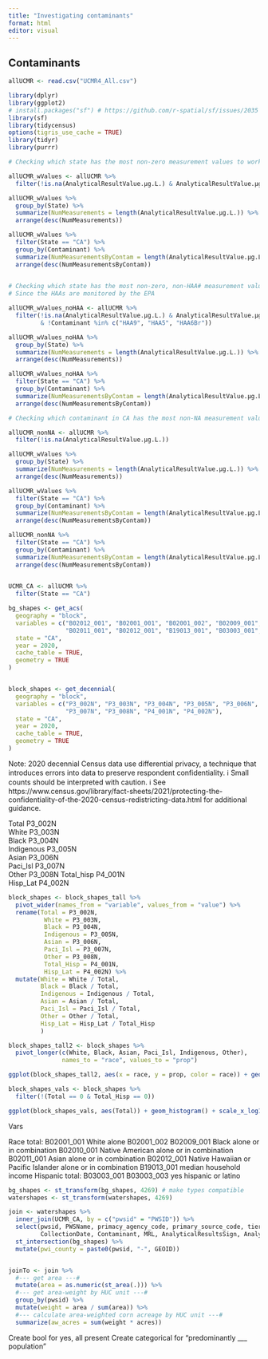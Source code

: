 ```yaml
---
title: "Investigating contaminants"
format: html
editor: visual
---
```


## Contaminants

```r
allUCMR <- read.csv("UCMR4_All.csv")
```

```r
library(dplyr)
library(ggplot2)
# install.packages("sf") # https://github.com/r-spatial/sf/issues/2035
library(sf)
library(tidycensus)
options(tigris_use_cache = TRUE)
library(tidyr)
library(purrr)
```


```r
# Checking which state has the most non-zero measurement values to work with

allUCMR_wValues <- allUCMR %>% 
  filter(!is.na(AnalyticalResultValue.µg.L.) & AnalyticalResultValue.µg.L. != 0)

allUCMR_wValues %>% 
  group_by(State) %>% 
  summarize(NumMeasurements = length(AnalyticalResultValue.µg.L.)) %>% 
  arrange(desc(NumMeasurements))

allUCMR_wValues %>% 
  filter(State == "CA") %>% 
  group_by(Contaminant) %>% 
  summarize(NumMeasurementsByContam = length(AnalyticalResultValue.µg.L.)) %>% 
  arrange(desc(NumMeasurementsByContam))
  
```

```r
# Checking which state has the most non-zero, non-HAA# measurement values to work with
# Since the HAAs are monitored by the EPA

allUCMR_wValues_noHAA <- allUCMR %>% 
  filter(!is.na(AnalyticalResultValue.µg.L.) & AnalyticalResultValue.µg.L. != 0
         & !Contaminant %in% c("HAA9", "HAA5", "HAA6Br"))

allUCMR_wValues_noHAA %>% 
  group_by(State) %>% 
  summarize(NumMeasurements = length(AnalyticalResultValue.µg.L.)) %>% 
  arrange(desc(NumMeasurements))

allUCMR_wValues_noHAA %>% 
  filter(State == "CA") %>% 
  group_by(Contaminant) %>% 
  summarize(NumMeasurementsByContam = length(AnalyticalResultValue.µg.L.)) %>% 
  arrange(desc(NumMeasurementsByContam))
```

```r
# Checking which contaminant in CA has the most non-NA measurement values to work with

allUCMR_nonNA <- allUCMR %>% 
  filter(!is.na(AnalyticalResultValue.µg.L.))

allUCMR_wValues %>% 
  group_by(State) %>% 
  summarize(NumMeasurements = length(AnalyticalResultValue.µg.L.)) %>% 
  arrange(desc(NumMeasurements))

allUCMR_wValues %>% 
  filter(State == "CA") %>% 
  group_by(Contaminant) %>% 
  summarize(NumMeasurementsByContam = length(AnalyticalResultValue.µg.L.)) %>% 
  arrange(desc(NumMeasurementsByContam))

allUCMR_nonNA %>% 
  filter(State == "CA") %>% 
  group_by(Contaminant) %>% 
  summarize(NumMeasurementsByContam = length(AnalyticalResultValue.µg.L.)) %>% 
  arrange(desc(NumMeasurementsByContam))
  
```

```r
UCMR_CA <- allUCMR %>% 
  filter(State == "CA")
```


```r
bg_shapes <- get_acs(
  geography = "block", 
  variables = c("B02012_001", "B02001_001", "B02001_002", "B02009_001", "B02010_001", 
                "B02011_001", "B02012_001", "B19013_001", "B03003_001", "B03003_003"),
  state = "CA", 
  year = 2020,
  cache_table = TRUE,
  geometry = TRUE
) 



```



```r
block_shapes <- get_decennial(
  geography = "block", 
  variables = c("P3_002N", "P3_003N", "P3_004N", "P3_005N", "P3_006N", 
                "P3_007N", "P3_008N", "P4_001N", "P4_002N"),
  state = "CA", 
  year = 2020,
  cache_table = TRUE,
  geometry = TRUE
) 
```
Note: 2020 decennial Census data use differential privacy, a technique that
introduces errors into data to preserve respondent confidentiality.
ℹ Small counts should be interpreted with caution.
ℹ See https://www.census.gov/library/fact-sheets/2021/protecting-the-confidentiality-of-the-2020-census-redistricting-data.html for additional guidance.

Total P3_002N	
White P3_003N	
Black P3_004N	
Indigenous P3_005N	
Asian P3_006N	
Paci_Isl P3_007N	
Other P3_008N 
Total_hisp P4_001N	
Hisp_Lat P4_002N	
```r
block_shapes <- block_shapes_tall %>% 
  pivot_wider(names_from = "variable", values_from = "value") %>% 
  rename(Total = P3_002N,	
          White = P3_003N,	
          Black = P3_004N,
          Indigenous = P3_005N,	
          Asian = P3_006N,
          Paci_Isl = P3_007N,	
          Other = P3_008N,
          Total_Hisp = P4_001N,	
          Hisp_Lat = P4_002N) %>% 
  mutate(White = White / Total,
         Black = Black / Total,
         Indigenous = Indigenous / Total,
         Asian = Asian / Total,
         Paci_Isl = Paci_Isl / Total,
         Other = Other / Total,
         Hisp_Lat = Hisp_Lat / Total_Hisp
         )

block_shapes_tall2 <- block_shapes %>% 
  pivot_longer(c(White, Black, Asian, Paci_Isl, Indigenous, Other), 
               names_to = "race", values_to = "prop")

ggplot(block_shapes_tall2, aes(x = race, y = prop, color = race)) + geom_col()

block_shapes_vals <- block_shapes %>% 
  filter(!(Total == 0 & Total_Hisp == 0))
```

```r
ggplot(block_shapes_vals, aes(Total)) + geom_histogram() + scale_x_log10()
```


Vars

Race total: B02001_001
White alone B02001_002
B02009_001 Black alone or in combination
B02010_001 Native American alone or in combination
B02011_001 Asian alone or in combination
B02012_001 Native Hawaiian or Pacific Islander alone or in combination
B19013_001 median household income
Hispanic total: B03003_001
B03003_003 yes hispanic or latino

```r
bg_shapes <- st_transform(bg_shapes, 4269) # make types compatible
watershapes <- st_transform(watershapes, 4269)

join <- watershapes %>% 
  inner_join(UCMR_CA, by = c("pwsid" = "PWSID")) %>% 
  select(pwsid, PWSName, primacy_agency_code, primary_source_code, tier, FacilityWaterType, 
         CollectionDate, Contaminant, MRL, AnalyticalResultsSign, AnalyticalResultValue.µg.L.) %>% 
  st_intersection(bg_shapes) %>% 
  mutate(pwi_county = paste0(pwsid, "-", GEOID))


joinTo <- join %>% 
  #--- get area ---#
  mutate(area = as.numeric(st_area(.))) %>% 
  #--- get area-weight by HUC unit ---#
  group_by(pwsid) %>% 
  mutate(weight = area / sum(area)) %>% 
  #--- calculate area-weighted corn acreage by HUC unit ---#
  summarize(aw_acres = sum(weight * acres))

```


Create bool for yes, all present
Create categorical for "predominantly ___ population"
